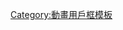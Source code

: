 {{Userbox
  |id = WC?
  |id-c = #000000
  |id-fc = #FFFFFF
  |id-s = 13
  |info = <span title=实在清澈>{{lang|ja|奇麗なものだ}}</span>・<br /><span title=我现在是什么颜色？>{{lang|ja|僕は　今　何[[PSYCHO-PASS|<span style="color:#FFFFFF;">色</span>]]かな}}・</span>
  |info-c = #000000
  |info-fc = #2dbad3
  |info-op = text-align:right
  |info-s = 10
  |usercategory = 喜欢PSYCHO-PASS 2的维基人
}}
<noinclude>[[Category:動畫用戶框模板]]</noinclude>